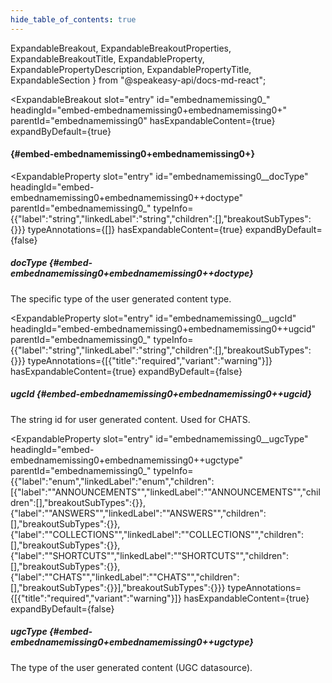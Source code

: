 ```yaml
---
hide_table_of_contents: true
---
```

  ExpandableBreakout,
  ExpandableBreakoutProperties,
  ExpandableBreakoutTitle,
  ExpandableProperty,
  ExpandablePropertyDescription,
  ExpandablePropertyTitle,
  ExpandableSection
} from "@speakeasy-api/docs-md-react";

<ExpandableSection>

<ExpandableBreakout
  slot="entry"
  id="embednamemissing0_"
  headingId="embed-embednamemissing0+embednamemissing0+"
  parentId="embednamemissing0"
  hasExpandableContent={true}
  expandByDefault={true}
>

<ExpandableBreakoutTitle slot="title">

####  \{#embed-embednamemissing0+embednamemissing0+\}

</ExpandableBreakoutTitle>

<ExpandableBreakoutProperties slot="properties">

<ExpandableProperty
  slot="entry"
  id="embednamemissing0__docType"
  headingId="embed-embednamemissing0+embednamemissing0++doctype"
  parentId="embednamemissing0_"
  typeInfo={{"label":"string","linkedLabel":"string","children":[],"breakoutSubTypes":{}}}
  typeAnnotations={[]}
  hasExpandableContent={true}
  expandByDefault={false}
>

<ExpandablePropertyTitle slot="title">

##### docType \{#embed-embednamemissing0+embednamemissing0++doctype\}

</ExpandablePropertyTitle>

<ExpandablePropertyDescription slot="description">

The specific type of the user generated content type.

</ExpandablePropertyDescription>

</ExpandableProperty>

<ExpandableProperty
  slot="entry"
  id="embednamemissing0__ugcId"
  headingId="embed-embednamemissing0+embednamemissing0++ugcid"
  parentId="embednamemissing0_"
  typeInfo={{"label":"string","linkedLabel":"string","children":[],"breakoutSubTypes":{}}}
  typeAnnotations={[{"title":"required","variant":"warning"}]}
  hasExpandableContent={true}
  expandByDefault={false}
>

<ExpandablePropertyTitle slot="title">

##### ugcId \{#embed-embednamemissing0+embednamemissing0++ugcid\}

</ExpandablePropertyTitle>

<ExpandablePropertyDescription slot="description">

The string id for user generated content. Used for CHATS.

</ExpandablePropertyDescription>

</ExpandableProperty>

<ExpandableProperty
  slot="entry"
  id="embednamemissing0__ugcType"
  headingId="embed-embednamemissing0+embednamemissing0++ugctype"
  parentId="embednamemissing0_"
  typeInfo={{"label":"enum","linkedLabel":"enum","children":[{"label":"\"ANNOUNCEMENTS\"","linkedLabel":"\"ANNOUNCEMENTS\"","children":[],"breakoutSubTypes":{}},{"label":"\"ANSWERS\"","linkedLabel":"\"ANSWERS\"","children":[],"breakoutSubTypes":{}},{"label":"\"COLLECTIONS\"","linkedLabel":"\"COLLECTIONS\"","children":[],"breakoutSubTypes":{}},{"label":"\"SHORTCUTS\"","linkedLabel":"\"SHORTCUTS\"","children":[],"breakoutSubTypes":{}},{"label":"\"CHATS\"","linkedLabel":"\"CHATS\"","children":[],"breakoutSubTypes":{}}],"breakoutSubTypes":{}}}
  typeAnnotations={[{"title":"required","variant":"warning"}]}
  hasExpandableContent={true}
  expandByDefault={false}
>

<ExpandablePropertyTitle slot="title">

##### ugcType \{#embed-embednamemissing0+embednamemissing0++ugctype\}

</ExpandablePropertyTitle>

<ExpandablePropertyDescription slot="description">

The type of the user generated content (UGC datasource).

</ExpandablePropertyDescription>

</ExpandableProperty>

</ExpandableBreakoutProperties>

</ExpandableBreakout>

</ExpandableSection>